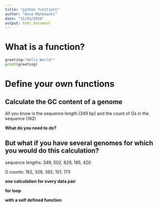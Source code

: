 ```yaml
---
title: "python functions"
author: "Anna Mankowski"
date: "15/03/2019"
output: html_document
---
```


# What is a function? 

```python
greeting="Hello World!"
print(greeting)
```

# Define your own functions

## Calculate the GC content of a genome

All you know is the sequence length (349 bp) and the count of Gs in the sequence (182)

**What do you need to do?**

## But what if you have several genomes for which you would do this calculation?

sequence lengths: 349, 502, 829, 185, 420

G counts:         182, 328, 392, 101, 173

**one calculation for every data pair**

**for loop**

**with a self defined function**



